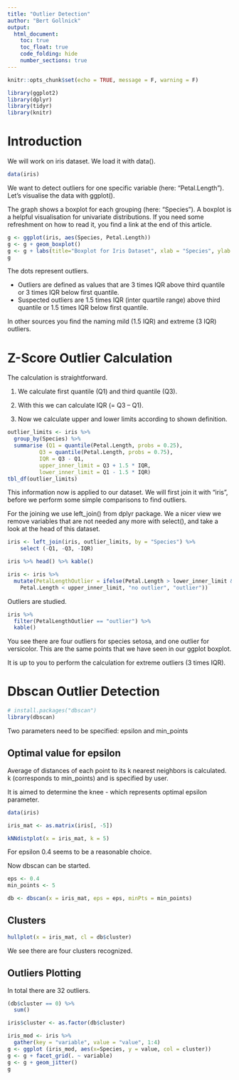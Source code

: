 ```yaml
---
title: "Outlier Detection"
author: "Bert Gollnick"
output: 
  html_document:
    toc: true
    toc_float: true
    code_folding: hide
    number_sections: true
---
```


```r
knitr::opts_chunk$set(echo = TRUE, message = F, warning = F)
```

```r
library(ggplot2)
library(dplyr)
library(tidyr)
library(knitr)
```


# Introduction

We will work on iris dataset. We load it with data().

```r
data(iris)
```

We want to detect outliers for one specific variable (here: “Petal.Length”). Let’s visualise the data with ggplot(). 

The graph shows a boxplot for each grouping (here: “Species”). A boxplot is a helpful visualisation for univariate distributions. If you need some refreshment on how to read it, you find a link at the end of this article.

```r
g <- ggplot(iris, aes(Species, Petal.Length))
g <- g + geom_boxplot()
g <- g + labs(title="Boxplot for Iris Dataset", xlab = "Species", ylab = "Petal Length [cm]")
g
```

The dots represent outliers.

- Outliers are defined as values that are 3 times IQR above third quantile or 3 times IQR below first quantile.
- Suspected outliers are 1.5 times IQR (inter quartile range) above third quantile or 1.5 times IQR below first quantile.

In other sources you find the naming mild (1.5 IQR) and extreme (3 IQR) outliers.

# Z-Score Outlier Calculation

The calculation is straightforward.

1. We calculate first quantile (Q1) and third quantile (Q3).

2. With this we can calculate IQR (= Q3 – Q1).

3. Now we calculate upper and lower limits according to shown definition.

```r
outlier_limits <- iris %>% 
  group_by(Species) %>% 
  summarise (Q1 = quantile(Petal.Length, probs = 0.25),
          Q3 = quantile(Petal.Length, probs = 0.75),
          IQR = Q3 - Q1,
          upper_inner_limit = Q3 + 1.5 * IQR,
          lower_inner_limit = Q1 - 1.5 * IQR)
tbl_df(outlier_limits)
```

This information now is applied to our dataset. We will first join it with “iris”, before we perform some simple comparisons to find outliers.

For the joining we use left_join() from dplyr package. We a nicer view we remove variables that are not needed any more with select(), and take a look at the head of this dataset.

```r
iris <- left_join(iris, outlier_limits, by = "Species") %>% 
    select (-Q1, -Q3, -IQR)

iris %>% head() %>% kable()
```

```r
iris <- iris %>% 
  mutate(PetalLengthOutlier = ifelse(Petal.Length > lower_inner_limit & 
    Petal.Length < upper_inner_limit, "no outlier", "outlier"))
```

Outliers are studied.

```r
iris %>% 
  filter(PetalLengthOutlier == "outlier") %>% 
  kable()
```

You see there are four outliers for species setosa, and one outlier for versicolor. This are the same points that we have seen in our ggplot boxplot.

It is up to you to perform the calculation for extreme outliers (3 times IQR).

# Dbscan Outlier Detection

```r
# install.packages("dbscan")
library(dbscan)
```

Two parameters need to be specified: epsilon and min_points

## Optimal value for epsilon

Average of distances of each point to its k nearest neighbors is calculated. k (corresponds to min_points) and is specified by user.

It is aimed to determine the knee - which represents optimal epsilon parameter.

```r
data(iris)

iris_mat <- as.matrix(iris[, -5])

kNNdistplot(x = iris_mat, k = 5)
```
 
 For epsilon 0.4 seems to be a reasonable choice.
 
 Now dbscan can be started.
 
```r
eps <- 0.4
min_points <- 5

db <- dbscan(x = iris_mat, eps = eps, minPts = min_points)
```

## Clusters
 
```r
hullplot(x = iris_mat, cl = db$cluster)
```
 
We see there are four clusters recognized.

## Outliers Plotting

In total there are 32 outliers.
 
```r
(db$cluster == 0) %>% 
  sum()
```
 
```r
iris$cluster <- as.factor(db$cluster)
```
 
```r
iris_mod <- iris %>% 
  gather(key = "variable", value = "value", 1:4)
g <- ggplot (iris_mod, aes(x=Species, y = value, col = cluster))
g <- g + facet_grid(. ~ variable)
g <- g + geom_jitter()
g
```


 